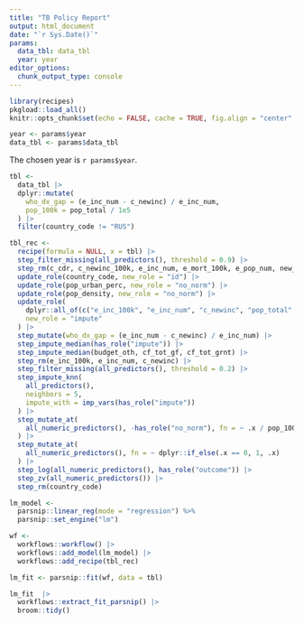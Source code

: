 ```yaml
---
title: "TB Policy Report"
output: html_document
date: "`r Sys.Date()`"
params:
  data_tbl: data_tbl
  year: year
editor_options: 
  chunk_output_type: console
---
```


```r
library(recipes)
pkgload::load_all()
knitr::opts_chunk$set(echo = FALSE, cache = TRUE, fig.align = "center", message = FALSE, warning = FALSE)
```


```r
year <- params$year
data_tbl <- params$data_tbl
```

The chosen year is `r params$year`.

```r
tbl <-
  data_tbl |>
  dplyr::mutate(
    who_dx_gap = (e_inc_num - c_newinc) / e_inc_num,
    pop_100k = pop_total / 1e5
  ) |> 
  filter(country_code != "RUS")
```


```r
tbl_rec <-
  recipe(formula = NULL, x = tbl) |>
  step_filter_missing(all_predictors(), threshold = 0.9) |> 
  step_rm(c_cdr, c_newinc_100k, e_inc_num, e_mort_100k, e_pop_num, new_labconf) |>
  update_role(country_code, new_role = "id") |>
  update_role(pop_urban_perc, new_role = "no_norm") |>
  update_role(pop_density, new_role = "no_norm") |>
  update_role(
    dplyr::all_of(c("e_inc_100k", "e_inc_num", "c_newinc", "pop_total", "gdp")),  
    new_role = "impute"
  ) |>
  step_mutate(who_dx_gap = (e_inc_num - c_newinc) / e_inc_num) |> 
  step_impute_median(has_role("impute")) |> 
  step_impute_median(budget_oth, cf_tot_gf, cf_tot_grnt) |>
  step_rm(e_inc_100k, e_inc_num, c_newinc) |>
  step_filter_missing(all_predictors(), threshold = 0.2) |> 
  step_impute_knn(
    all_predictors(),
    neighbors = 5,
    impute_with = imp_vars(has_role("impute"))
  ) |>
  step_mutate_at(
    all_numeric_predictors(), -has_role("no_norm"), fn = ~ .x / pop_100k
  ) |>
  step_mutate_at(
    all_numeric_predictors(), fn = ~ dplyr::if_else(.x == 0, 1, .x)
  ) |> 
  step_log(all_numeric_predictors(), has_role("outcome")) |>
  step_zv(all_numeric_predictors()) |> 
  step_rm(country_code)
```

```r
lm_model <-
  parsnip::linear_reg(mode = "regression") %>%
  parsnip::set_engine("lm")
```

```r
wf <-
  workflows::workflow() |>
  workflows::add_model(lm_model) |>
  workflows::add_recipe(tbl_rec)
```

```r
lm_fit <- parsnip::fit(wf, data = tbl)
```


```r
lm_fit  |>
  workflows::extract_fit_parsnip() |>
  broom::tidy()
```


